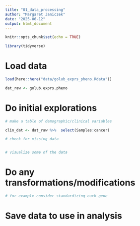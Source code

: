 ```yaml
---
title: "01_data_processing"
author: "Margaret Janiczek"
date: "2025-06-12"
output: html_document
---
```


```r
knitr::opts_chunk$set(echo = TRUE)
```

```r
library(tidyverse)

```


# Load data
```r
load(here::here("data/golub_exprs_pheno.Rdata"))

dat_raw <- golub.exprs.pheno
```


# Do initial explorations

```r
# make a table of demographic/clinical variables

clin_dat <- dat_raw %>%  select(Samples:cancer)

# check for missing data


# visualize some of the data
```


# Do any transformations/modifications

```r
# for example consider standardizing each gene

```

# Save data to use in analysis

